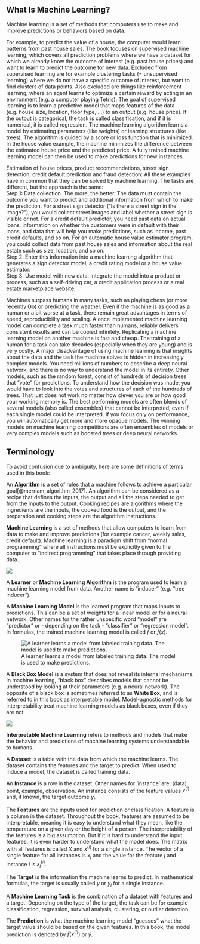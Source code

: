 ## What Is Machine Learning?

Machine learning is a set of methods that computers use to make and improve predictions or behaviors based on data.

For example, to predict the value of a house, the computer would learn patterns from past house sales.
The book focuses on supervised machine learning, which covers all prediction problems where we have a dataset for which we already know the outcome of interest (e.g. past house prices) and want to learn to predict the outcome for new data.
Excluded from supervised learning are for example clustering tasks (= unsupervised learning) where we do not have a specific outcome of interest, but want to find clusters of data points.
Also excluded are things like reinforcement learning, where an agent learns to optimize a certain reward by acting in an environment (e.g. a computer playing Tetris).
The goal of supervised learning is to learn a predictive model that maps features of the data (e.g. house size, location, floor type, ...) to an output (e.g. house price).
If the output is categorical, the task is called classification, and if it is numerical, it is called regression.
The machine learning algorithm learns a model by estimating parameters (like weights) or learning structures (like trees).
The algorithm is guided by a score or loss function that is minimized.
In the house value example, the machine minimizes the difference between the estimated house price and the predicted price.
A fully trained machine learning model can then be used to make predictions for new instances.

Estimation of house prices, product recommendations, street sign detection, credit default prediction and fraud detection:
All these examples have in common that they can be solved by machine learning.
The tasks are different, but the approach is the same:  
Step 1: Data collection.
The more, the better.
The data must contain the outcome you want to predict and additional information from which to make the prediction.
For a street sign detector ("Is there a street sign in the image?"), you would collect street images and label whether a street sign is visible or not.
For a credit default predictor, you need past data on actual loans, information on whether the customers were in default with their loans, and data that will help you make predictions, such as income, past credit defaults, and so on.
For an automatic house value estimator program, you could collect data from past house sales and information about the real estate such as size, location, and so on.  
Step 2: Enter this information into a machine learning algorithm that generates a sign detector model, a credit rating model or a house value estimator.  
Step 3: Use model with new data.
Integrate the model into a product or process, such as a self-driving car, a credit application process or a real estate marketplace website.

Machines surpass humans in many tasks, such as playing chess (or more recently Go) or predicting the weather.
Even if the machine is as good as a human or a bit worse at a task, there remain great advantages in terms of speed, reproducibility and scaling.
A once implemented machine learning model can complete a task much faster than humans, reliably delivers consistent results and can be copied infinitely.
Replicating a machine learning model on another machine is fast and cheap.
The training of a human for a task can take decades (especially when they are young) and is very costly.
A major disadvantage of using machine learning is that insights about the data and the task the machine solves is hidden in increasingly complex models.
You need millions of numbers to describe a deep neural network, and there is no way to understand the model in its entirety.
Other models, such as the random forest, consist of hundreds of decision trees that "vote" for predictions.
To understand how the decision was made, you would have to look into the votes and structures of each of the hundreds of trees.
That just does not work no matter how clever you are or how good your working memory is.
The best performing models are often blends of several models (also called ensembles) that cannot be interpreted, even if each single model could be interpreted.
If you focus only on performance, you will automatically get more and more opaque models.
<!--
Just take a look at [interviews with winners on the kaggle.com machine learning competition platform](http://blog.kaggle.com/):
-->
The winning models on machine learning competitions are often ensembles of models or very complex models such as boosted trees or deep neural networks.

<!--{pagebreak}-->

## Terminology {#terminology}

To avoid confusion due to ambiguity, here are some definitions of terms used in this book:

An **Algorithm** is a set of rules that a machine follows to achieve a particular goal[@merriam_algorithm_2017].
An algorithm can be considered as a recipe that defines the inputs, the output and all the steps needed to get from the inputs to the output.
Cooking recipes are algorithms where the ingredients are the inputs, the cooked food is the output, and the preparation and cooking steps are the algorithm instructions.  


**Machine Learning** is a set of methods that allow computers to learn from data to make and improve predictions (for example cancer, weekly sales, credit default).
Machine learning is a paradigm shift from "normal programming" where all instructions must be explicitly given to the computer to "indirect programming" that takes place through providing data.

![](./images/programing-ml.png)

A **Learner** or **Machine Learning Algorithm** is the program used to learn a machine learning model from data.
Another name is "inducer" (e.g. "tree inducer").


A **Machine Learning Model** is the learned program that maps inputs to predictions.
This can be a set of weights for a linear model or for a neural network.
Other names for the rather unspecific word "model" are "predictor" or - depending on the task - "classifier" or "regression model".
In formulas, the trained machine learning model is called $\hat{f}$ or $\hat{f}(x)$.

![A learner learns a model from labeled training data. The model is used to make predictions.](./images/learner.png)


A **Black Box Model** is a system that does not reveal its internal mechanisms.
In machine learning, "black box" describes models that cannot be understood by looking at their parameters (e.g. a neural network).
The opposite of a black box is sometimes referred to as **White Box**, and is referred to in this book as [interpretable model](#simple).
[Model-agnostic methods](#agnostic) for interpretability treat machine learning models as black boxes, even if they are not.


![](./images/iml.png)


**Interpretable Machine Learning** refers to methods and models that make the behavior and predictions of machine learning systems understandable to humans.


A **Dataset** is a table with the data from which the machine learns.
The dataset contains the features and the target to predict.
When used to induce a model, the dataset is called training data.

An **Instance** is a row in the dataset. 
Other names for 'instance' are: (data) point, example, observation.
An instance consists of the feature values $x^{(i)}$ and, if known, the target outcome $y_i$.

The **Features** are the inputs used for prediction or classification.
A feature is a column in the dataset.
Throughout the book, features are assumed to be interpretable, meaning it is easy to understand what they mean, like the temperature on a given day or the height of a person.
The interpretability of the features is a big assumption.
But if it is hard to understand the input features, it is even harder to understand what the model does.
The matrix with all features is called $X$ and $x^{(i)}$ for a single instance.
The vector of a single feature for all instances is $x_j$ and the value for the feature $j$ and instance $i$ is $x^{(i)}_j$.

The **Target** is the information the machine learns to predict. 
In mathematical formulas, the target is usually called $y$ or $y_i$ for a single instance.

A **Machine Learning Task** is the combination of a dataset with features and a target.
Depending on the type of the target, the task can be for example classification, regression, survival analysis, clustering, or outlier detection.

The **Prediction** is what the machine learning model "guesses" what the target value should be based on the given features.
In this book, the model prediction is denoted by $\hat{f}(x^{(i)})$ or $\hat{y}$.

